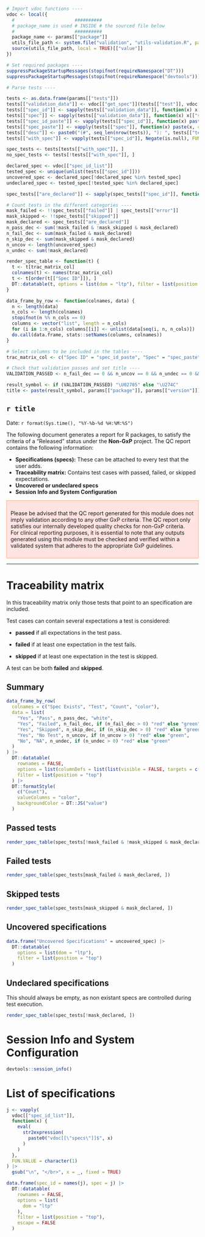 <style>
.infobox {
  border: 1px solid;
  padding: 10px;
  margin: 10px 0;
}

.warning {
  border-color: #FFA07A;
  background-color: #FFE4E1;
}
</style>


```r
# Import vdoc functions ----
vdoc <- local({
  #                      ##########
  # package_name is used # INSIDE # the sourced file below
  #                      ##########  
  package_name <- params[["package"]]
  utils_file_path <- system.file("validation", "utils-validation.R", package = package_name, mustWork = TRUE)
  source(utils_file_path, local = TRUE)[["value"]]
})

# Set required packages ----
suppressPackageStartupMessages(stopifnot(requireNamespace("DT")))
suppressPackageStartupMessages(stopifnot(requireNamespace("devtools")))

# Parse tests ----

tests <- as.data.frame(params[["tests"]])
tests[["validation_data"]] <- vdoc[["get_spec"]](tests[["test"]], vdoc[["specs"]])
tests[["spec_id"]] <- sapply(tests[["validation_data"]], function(x) x[["spec_id"]])
tests[["spec"]] <- sapply(tests[["validation_data"]], function(x) x[["spec"]])
tests[["spec_id_paste"]] <- vapply(tests[["spec_id"]], function(x) paste(x, collapse = "\n"), FUN.VALUE = character(1))
tests[["spec_paste"]] <- vapply(tests[["spec"]], function(x) paste(x, collapse = "\n"), FUN.VALUE = character(1))
tests[["desc"]] <- paste0("(#", seq_len(nrow(tests)), "): ", tests[["test"]])
tests[["with_spec"]] <- vapply(tests[["spec_id"]], Negate(is.null), FUN.VALUE = logical(1))

spec_tests <- tests[tests[["with_spec"]], ]
no_spec_tests <- tests[!tests[["with_spec"]], ]

declared_spec <- vdoc[["spec_id_list"]]
tested_spec <- unique(unlist(tests[["spec_id"]]))
uncovered_spec <- declared_spec[!declared_spec %in% tested_spec]
undeclared_spec <- tested_spec[!tested_spec %in% declared_spec]

spec_tests[["are_declared"]] <- sapply(spec_tests[["spec_id"]], function(x) all(x %in% declared_spec))

# Count tests in the different categories ----
mask_failed <- !!spec_tests[["failed"]] | spec_tests[["error"]]
mask_skipped <- !!spec_tests[["skipped"]]
mask_declared <- spec_tests[["are_declared"]]
n_pass_dec <- sum(!mask_failed & !mask_skipped & mask_declared)
n_fail_dec <- sum(mask_failed & mask_declared)
n_skip_dec <- sum(mask_skipped & mask_declared)
n_uncov <- length(uncovered_spec)
n_undec <- sum(!mask_declared)

render_spec_table <- function(t) {
  t <- t[trac_matrix_col]
  colnames(t) <- names(trac_matrix_col)
  t <- t[order(t[["Spec ID"]]), ]
  DT::datatable(t, options = list(dom = "ltp"), filter = list(position = "top"))
}

data_frame_by_row <- function(colnames, data) {
  n <- length(data)
  n_cols <- length(colnames)
  stopifnot(n %% n_cols == 0)
  columns <- vector("list", length = n_cols)
  for (i in 1:n_cols) columns[[i]] <- unlist(data[seq(i, n, n_cols)])
  do.call(data.frame, stats::setNames(columns, colnames))
}

# Select columns to be included in the tables ----
trac_matrix_col <- c("Spec ID" = "spec_id_paste", "Spec" = "spec_paste", "Test Desc" = "desc", "File" = "file")

# Check that validation passes and set title ----
VALIDATION_PASSED <- n_fail_dec == 0 && n_uncov == 0 && n_undec == 0 && n_uncov == 0 # nolint

result_symbol <- if (VALIDATION_PASSED) "\U02705" else "\U274C"
title <- paste(result_symbol, params[["package"]], params[["version"]])
```

## `r title`
Date: `r format(Sys.time(), "%Y-%b-%d %H:%M:%S")`

The following document generates a report for R packages, to satisfy the criteria of a "Released" status under the **Non-GxP** project. The QC report contains the following information:

- **Specifications (specs):** These can be attached to every test that the user adds.
- **Traceability matrix:** Contains test cases with passed, failed, or skipped expectations.
- **Uncovered or undeclared specs**
- **Session Info and System Configuration**

::: {.infobox .warning}
Please be advised that the QC report generated for this module does not imply validation according to any other GxP criteria. 
The QC report only satisfies our internally developed quality checks for non-GxP criteria.
For clinical reporting purposes, it is essential to note that any outputs generated using this module must be checked and verified within a validated system that adheres to the appropriate GxP guidelines.
:::

----
# Traceability matrix

In this traceability matrix only those tests that point to an specification are included.

Test cases can contain several expectations a test is considered:

  - **passed** if all expectations in the test pass.

  - **failed** if at least one expectation in the test fails.

  - **skipped** if at least one expectation in the test is skipped.

A test can be both **failed** and **skipped**.

## Summary

```r
data_frame_by_row(
  colnames = c("Spec Exists", "Test", "Count", "color"),
  data = list(
    "Yes", "Pass", n_pass_dec, "white",
    "Yes", "Failed", n_fail_dec, if (n_fail_dec > 0) "red" else "green",
    "Yes", "Skipped", n_skip_dec, if (n_skip_dec > 0) "red" else "green",
    "Yes", "No Test", n_uncov, if (n_uncov > 0) "red" else "green",
    "No", "NA", n_undec, if (n_undec > 0) "red" else "green"
  )
) |>
  DT::datatable(
    rownames = FALSE,
    options = list(columnDefs = list(list(visible = FALSE, targets = c(3))), dom = "tp"),
    filter = list(position = "top")
  ) |>
  DT::formatStyle(
    c("Count"),
    valueColumns = "color",
    backgroundColor = DT::JS("value")
  )
```

## Passed tests

```r
render_spec_table(spec_tests[!mask_failed & !mask_skipped & mask_declared, ])
```

## Failed tests

```r
render_spec_table(spec_tests[mask_failed & mask_declared, ])
```

## Skipped tests

```r
render_spec_table(spec_tests[mask_skipped & mask_declared, ])
```

## Uncovered specifications

```r
data.frame("Uncovered Specifications" = uncovered_spec) |>
  DT::datatable(
    options = list(dom = "ltp"),
    filter = list(position = "top")
  )
```

## Undeclared specifications

This should always be empty, as non existant specs are controlled during test execution.

```r
render_spec_table(spec_tests[!mask_declared, ])
```

# Session Info and System Configuration

```r
devtools::session_info()
```

# List of specifications
```r
j <- vapply(
  vdoc[["spec_id_list"]],
  function(x) {
    eval(
      str2expression(
        paste0("vdoc[[\"specs\"]]$", x)
      )
    )
  },
  FUN.VALUE = character(1)
) |>
  gsub("\n", "</br>", x = _, fixed = TRUE)

data.frame(spec_id = names(j), spec = j) |>
  DT::datatable(
    rownames = FALSE,
    options = list(
      dom = "ltp"
    ),
    filter = list(position = "top"),
    escape = FALSE
  )
```
